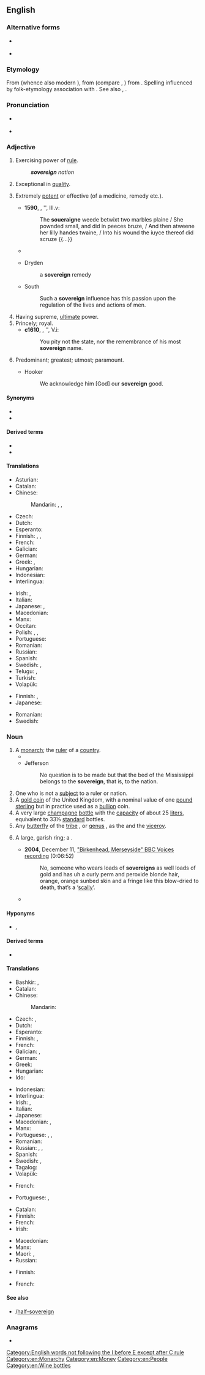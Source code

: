 ==English==
{{rfi|en}}
{{wikipedia}}

===Alternative forms===
* {{l|en|sovran}} {{qualifier|archaic}}
* {{l|en|soveraigne}} {{q|archaic}}

===Etymology===
From {{der|en|fro|soverain}} (whence also modern {{cog|fr|souverain}}), from {{der|en|VL.|*superānus}} (compare {{cog|it|sovrano}}, {{cog|es|soberano}}) from {{der|en|la|super||above}}. Spelling influenced by folk-etymology association with {{m|en|reign}}. See also {{m|en|suzerain}}, {{m|en|foreign}}.

===Pronunciation===
* {{a|UK}} {{IPA|/ˈsɒv.ɹɪn/|lang=en}}
* {{audio|en-us-sovereign.ogg|Audio (US)|lang=en}}

===Adjective===
{{en-adj}}

# Exercising power of [[rule]].
#: '''''sovereign''' nation''
# Exceptional in [[quality]].
# {{lb|en|now|_|rare}} Extremely [[potent]] or effective (of a medicine, remedy etc.).
#* '''1590''', {{w|Edmund Spenser}}, ''{{w|The Faerie Queene}}, III.v:
#*: The '''soueraigne''' weede betwixt two marbles plaine / She pownded small, and did in peeces bruze, / And then atweene her lilly handes twaine, / Into his wound the iuyce thereof did scruze {{...}}
#* {{quote-book|author=John Davies|authorlink=John Davies (poet)|editor=[[w:Alexander Balloch Grosart|Alexander B[alloch] Grosart]]|chapter=[Tobacco.]|title=The Complete Poems of Sir John Davies. Edited, with Memorial-Introduction and Notes, by the Rev. Alexander B. Grosart. In Two Volumes|series=Early English Poets|location=London|publisher=[[w:Chatto & Windus|Chatto and Windus]], {{w|Piccadilly}}|year=1876|volume=II|page=226|pageurl=https://books.google.com/books?id=F7o9AQAAMAAJ&pg=PA226|oclc=752538909|passage=Homer of [[moly|Moly]] and [[nepenthes|Nepenthe]] singes: / Moly, the gods most '''soveraigne''' hearbe divine. / Nepenth Hellen's drink, which gladnes brings,— / Hart's greife repells, and doth y{{sup|e}} witts refine.}}
#* {{rfdate}} Dryden
#*: a '''sovereign''' remedy
#* {{rfdate}} South
#*: Such a '''sovereign''' influence has this passion upon the regulation of the lives and actions of men.
# Having supreme, [[ultimate]] power.
# Princely; royal.
#* '''c1610''', {{w|Shakespeare}}, ''{{w|A Winters Tale}}, V.i:
#*: You pity not the state, nor the remembrance of his most '''sovereign''' name.
# Predominant; greatest; utmost; paramount.
#* {{rfdate}} Hooker
#*: We acknowledge him [God] our '''sovereign''' good.

====Synonyms====
* {{l|en|autonomous}}
* {{l|en|supreme}}

====Derived terms====
* {{l|en|sovereignly}}
* {{l|en|sovereign state}}

====Translations====
{{trans-top|exercising power of rule}}
* Asturian: {{t|ast|soberanu}}
* Catalan: {{t+|ca|sobirà}}
* Chinese:
*: Mandarin: {{t+|cmn|自主|tr=zìzhǔ de|alt=自主的|sc=Hani}}, {{t+|cmn|獨立|alt=獨立的|sc=Hani}}, {{t+|cmn|独立|tr=dúlì de|alt=独立的|sc=Hani}}
* Czech: {{t+|cs|svrchovaný}}
* Dutch: {{t+|nl|soeverein}}
* Esperanto: {{t|eo|suverena}}
* Finnish: {{t+|fi|itsenäinen}}, {{t+|fi|suvereeni}}, {{t+|fi|täysivaltainen}}
* French: {{t+|fr|souverain}}
* Galician: {{t|gl|soberano}}
* German: {{t+|de|souverän}}
* Greek: {{t+|el|κυρίαρχος|sc=Grek}}, {{t+|el|ηγεμονικός|sc=Grek}}
* Hungarian: {{t+|hu|szuverén}}
* Indonesian: {{t+|id|berdaulat}}
* Interlingua: {{t|ia|soveran}}
{{trans-mid}}
* Irish: {{t|ga|ardcheannasach}}, {{t|ga|ceannasach}}
* Italian: {{t+|it|sovrano}}
* Japanese: {{t+|ja|独立|tr=どくりつした, dokuritsu-shita|alt=独立した}}, {{t|ja|自立|tr=じりつした, jiritsu-shita|alt=自立した}}
* Macedonian: {{t|mk|суверен|m|tr=súveren|sc=Cyrl}}
* Manx: {{t|gv|ard-reeoil}}
* Occitan: {{t+|oc|sobeiran}}
* Polish: {{t+|pl|suwerenny}}, {{t+|pl|niepodległy}}, {{t+|pl|niezależny}}
* Portuguese: {{t+|pt|soberano}}
* Romanian: {{t+|ro|suveran}}
* Russian: {{t+|ru|сувере́нный}}
* Spanish: {{t+|es|soberano}}
* Swedish: {{t+|sv|självständig}}, {{t+|sv|suverän}}
* Telugu: {{t|te|సార్వభౌమ|tr=saarvabhauma|sc=Telu}}, {{t|te|సర్వసత్తాక|tr=sarvasattaaka|sc=Telu}}
* Turkish: {{t+|tr|egemen}}
* Volapük: {{t|vo|soveränik}}
{{trans-bottom}}

{{trans-top|exceptional in quality}}
* Finnish: {{t+|fi|erinomainen}}, {{t+|fi|suvereeni}}
* Japanese: {{t|ja|卓越した|tr=takuetsu shita}}
{{trans-mid}}
* Romanian: {{t+|ro|suveran|m}}
* Swedish: {{t+|sv|suverän}}
{{trans-bottom}}

===Noun===
{{en-noun}}

# A [[monarch]]; the [[ruler]] of a [[country]].
#* {{RQ:Shakespeare Lucrece|url=https://books.google.com/books?id=SjYOAQAAMAAJ&pg=PT38|passage=The petty ſtreames that paie a dailie [[debt|det]] / To their ſalt '''ſoveraigne''' with their freſh [[falls|fals]] [[haste|haſt]], / Adde to his flowe, but alter not his [[tast|taſt]].}}
#* Jefferson
#*: No question is to be made but that the bed of the Mississippi belongs to the '''sovereign''', that is, to the nation.
# One who is not a [[subject]] to a ruler or nation.
# A [[gold coin]] of the United Kingdom, with a nominal value of one [[pound sterling]] but in practice used as a [[bullion]] coin.
# A very large [[champagne]] [[bottle]] with the [[capacity]] of about 25 [[liter]]s, equivalent to 33⅓ [[standard]] bottles.
# Any [[butterfly]] of the [[tribe]] {{taxlink|Nymphalini|tribe|noshow=1}}, or [[genus]] {{taxlink|Basilarchia|genus|noshow=1}}, as the {{vern|ursula}} and the [[viceroy]].
# {{lb|en|UK|slang}} A large, garish ring; a {{w|sovereign ring}}.
#* '''2004''', December 11, [http://sounds.bl.uk/Accents-and-dialects/BBC-Voices/021M-C1190X0022XX-0101V0 "Birkenhead, Merseyside" BBC Voices recording] (0:06:52)
#*: No, someone who wears loads of '''sovereigns''' as well loads of gold and has uh a curly perm and peroxide blonde hair, orange, orange sunbed skin and a fringe like this blow-dried to death, that’s a ‘[[scally]]’.
#* {{quote-journal|passage=No visible tattoos, '''sovereigns''', mismatched jewellery, scrunchies, large clips or hoop earrings.|title=Harrods 'ladies' code' drives out sales assistant|date=2011-07-01|author=Caroline Davies|newspaper=The Guardian|url=http://www.theguardian.com/law/2011/jul/01/harrods-dress-code-sales-assistant}}

====Hyponyms====
* {{sense|monarch}} {{l|en|king}}, {{l|en|queen}}

====Derived terms====
* {{l|en|sovereignty}}

====Translations====
{{trans-top|monarch}}
* Bashkir: {{t|ba|батша|sc=Cyrl}}, {{t|ba|хаким|sc=Cyrl}}
* Catalan: {{t+|ca|sobirà|m}}
* Chinese:
*: Mandarin: {{t+|cmn|君主|tr=jūnzhǔ|sc=Hani}}
* Czech: {{t+|cs|vládce|m}}, {{t+|cs|panovník|m}}
* Dutch: {{t+|nl|vorst|m}}
* Esperanto: {{t|eo|suvereno}}
* Finnish: {{t+|fi|monarkki}}, {{t+|fi|hallitsija}}
* French: {{t+|fr|souverain|m}}
* Galician: {{t|gl|soberano|m}}, {{t|gl|soberana|f}}
* German: {{t+|de|Souverän}}
* Greek: {{t+|el|ηγεμόνας|sc=Grek}}
* Hungarian: {{t+|hu|uralkodó}}
* Ido: {{t+|io|rejo}}
{{trans-mid}}
* Indonesian: {{t+|id|penguasa}}
* Interlingua: {{t|ia|soverano}}
* Irish: {{t+|ga|rí|m}}, {{t|ga|banríon|f}}
* Italian: {{t+|it|sovrano}}
* Japanese: {{t+|ja|君主|tr=くんしゅ, kunshu}}
* Macedonian: {{t|mk|владетел|m|tr=vládetel|sc=Cyrl}}, {{t|mk|суверен|m|tr=súveren|sc=Cyrl}}
* Manx: {{t|gv|ard-ree|m}}
* Portuguese: {{t+|pt|suserano|m}}, {{t+|pt|soberano|m}}, {{t+|pt|soberana|f}}
* Romanian: {{t+|ro|suveran|m}}
* Russian: {{t+|ru|сувере́н|m}}, {{t+|ru|власти́тель|m}}, {{t+|ru|мона́рх|m}}
* Spanish: {{t+|es|soberano}}
* Swedish: {{t+|sv|regent|c}}, {{t+|sv|monark}}
* Tagalog: {{t|tl|higpuno}}
* Volapük: {{t|vo|soveran}}
{{trans-bottom}}

{{trans-top|one who is not a subject to a ruler or nation}}
* French: {{t+|fr|souverain|m}}
{{trans-mid}}
* Portuguese: {{t+|pt|soberano|m}}, {{t+|pt|soberana|f}}
{{trans-bottom}}

{{trans-top|coin}}
* Catalan: {{t+|ca|sobirà|m}}
* Finnish: {{t|fi|[[punta|punnan]] [[kultaraha]]}}
* French: {{t+|fr|souverain|m}}
* Irish: {{t|ga|sabhran|m}}
{{trans-mid}}
* Macedonian: {{t|mk|соверин|m|tr=sóverin|sc=Cyrl}}
* Manx: {{t|gv|punt airhey|m}}
* Maori: {{t|mi|awherangi}}, {{t|mi|karaune}}
* Russian: {{t+|ru|со́верен|m}}
{{trans-bottom}}

{{trans-top|very large champagne bottle}}
* Finnish: {{t+|fi|sovereign}}
{{trans-mid}}
* French: {{t+|fr|souverain|m}}
{{trans-bottom}}

====See also====
* {{l|en|half sovereign}}/[[half-sovereign]]

===Anagrams===
* {{anagrams|en|Rovignese}}

[[Category:English words not following the I before E except after C rule]]
[[Category:en:Monarchy]]
[[Category:en:Money]]
[[Category:en:People]]
[[Category:en:Wine bottles]]